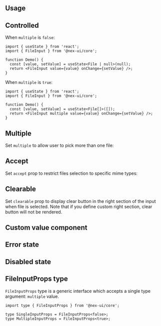 

## Usage

<InputFeatures component="FileInput" element="input" />

<Demo data={FileInputDemos.usage} />

## Controlled

When `multiple` is `false`:

```tsx
import { useState } from 'react';
import { FileInput } from '@nex-ui/core';

function Demo() {
  const [value, setValue] = useState<File | null>(null);
  return <FileInput value={value} onChange={setValue} />;
}
```

When `multiple` is `true`:

```tsx
import { useState } from 'react';
import { FileInput } from '@nex-ui/core';

function Demo() {
  const [value, setValue] = useState<File[]>([]);
  return <FileInput multiple value={value} onChange={setValue} />;
}
```

## Multiple

Set `multiple` to allow user to pick more than one file:

<Demo data={FileInputDemos.multiple} />

## Accept

Set `accept` prop to restrict files selection to specific mime types:

<Demo data={FileInputDemos.accept} />

## Clearable

Set `clearable` prop to display clear button in the right section of the input
when file is selected. Note that if you define custom right section, clear button
will not be rendered.

<Demo data={FileInputDemos.clearable} />

## Custom value component

<Demo data={FileInputDemos.valueComponent} />

## Error state

<Demo data={FileInputDemos.error} />

## Disabled state

<Demo data={FileInputDemos.disabled} />

<InputSections component="FileInput" />

<Demo data={FileInputDemos.sections} />

<StylesApiSelectors component="FileInput" />

<Demo data={FileInputDemos.stylesApi} />

<GetElementRef component="FileInput" refType="button" />

<InputAccessibility component="FileInput" />

## FileInputProps type

`FileInputProps` type is a generic interface which accepts a single type argument:
`multiple` value.

```tsx
import type { FileInputProps } from '@nex-ui/core';

type SingleInputProps = FileInputProps<false>;
type MultipleInputProps = FileInputProps<true>;
```
